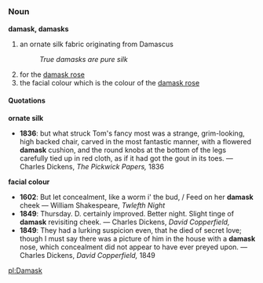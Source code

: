 =={{en}}==
===Noun===
'''damask, damasks'''
#an ornate silk fabric originating from Damascus
#:''True damasks are pure silk''
# for the [[damask rose]]
# the facial colour which is the colour of the [[damask rose]]

====Quotations====
'''ornate silk'''
*'''1836''': but what struck Tom's fancy most was a strange, grim-looking, high backed chair, carved in the most fantastic manner, with a flowered '''damask''' cushion, and the round knobs at the bottom of the legs carefully tied up in red cloth, as if it had got the gout in its toes. &mdash; Charles Dickens, ''The Pickwick Papers,'' 1836

'''facial colour'''
*'''1602''': But let concealment, like a worm i' the bud, / Feed on her '''damask''' cheek &mdash; William Shakespeare, ''Twlefth Night''
*'''1849''': Thursday.  D. certainly improved.  Better night.  Slight tinge of '''damask''' revisiting cheek. &mdash; Charles Dickens, ''David Copperfield,''
*'''1849''': They had a lurking suspicion even, that he died of secret love; though I must say there was a picture of him in the house with a '''damask''' nose, which concealment did not appear to have ever preyed upon. &mdash; Charles Dickens, ''David Copperfield,'' 1849

[[pl:Damask]]